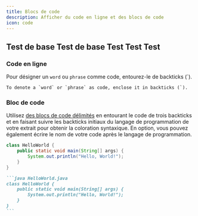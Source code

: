 ```yaml
---
title: Blocs de code
description: Afficher du code en ligne et des blocs de code
icon: code
---
```


## Test de base Test de base Test Test Test

### Code en ligne

Pour désigner un `word` ou `phrase` comme code, entourez-le de backticks (\`).

```
To denote a `word` or `phrase` as code, enclose it in backticks (`).
```

### Bloc de code

Utilisez [des blocs de code délimités](https://www.markdownguide.org/extended-syntax/#fenced-code-blocks) en entourant le code de trois backticks et en faisant suivre les backticks initiaux du langage de programmation de votre extrait pour obtenir la coloration syntaxique. En option, vous pouvez également écrire le nom de votre code après le langage de programmation.

```java HelloWorld.java
class HelloWorld {
    public static void main(String[] args) {
        System.out.println("Hello, World!");
    }
}
```

````md
```java HelloWorld.java
class HelloWorld {
    public static void main(String[] args) {
        System.out.println("Hello, World!");
    }
}
```
````
